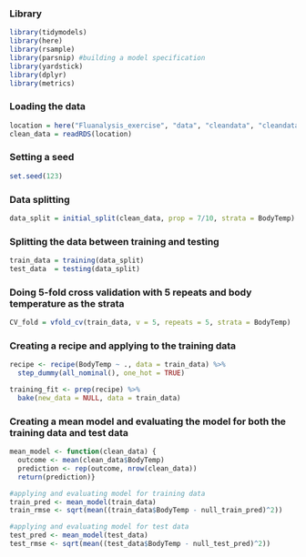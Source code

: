 ### Library

```r
library(tidymodels)
library(here)
library(rsample)
library(parsnip) #building a model specification
library(yardstick)
library(dplyr)
library(metrics)
```


### Loading the data

```r
location = here("Fluanalysis_exercise", "data", "cleandata", "cleandata.RDS")
clean_data = readRDS(location)
```

### Setting a seed
```r
set.seed(123)
```

### Data splitting 
```r
data_split = initial_split(clean_data, prop = 7/10, strata = BodyTemp)
```

### Splitting the data between training and testing 
```r
train_data = training(data_split)
test_data  = testing(data_split)
```


### Doing 5-fold cross validation with 5 repeats and body temperature as the strata
```r
CV_fold = vfold_cv(train_data, v = 5, repeats = 5, strata = BodyTemp)
```

### Creating a recipe and applying to the training data
```r
recipe <- recipe(BodyTemp ~ ., data = train_data) %>%
  step_dummy(all_nominal(), one_hot = TRUE)

training_fit <- prep(recipe) %>% 
  bake(new_data = NULL, data = train_data)
```

### Creating a mean model and evaluating the model for both the training data and test data
```r
mean_model <- function(clean_data) {
  outcome <- mean(clean_data$BodyTemp)
  prediction <- rep(outcome, nrow(clean_data))
  return(prediction)}

#applying and evaluating model for training data
train_pred <- mean_model(train_data)
train_rmse <- sqrt(mean((train_data$BodyTemp - null_train_pred)^2))

#applying and evaluating model for test data
test_pred <- mean_model(test_data)
test_rmse <- sqrt(mean((test_data$BodyTemp - null_test_pred)^2))
```


